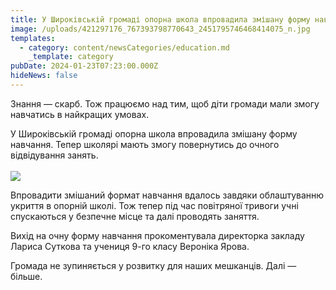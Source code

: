 ```yaml
---
title: У Широківській громаді опорна школа впровадила змішану форму навчання
image: /uploads/421297176_767393798770643_2451795746468414075_n.jpg
templates:
  - category: content/newsCategories/education.md
    _template: category
pubDate: 2024-01-23T07:23:00.000Z
hideNews: false
---
```


Знання — скарб. Тож працюємо над тим, щоб діти громади мали змогу навчатись в найкращих умовах.

У Широківській громаді опорна школа впровадила змішану форму навчання. Тепер школярі мають змогу повернутись до очного відвідування занять. \
\
![](/uploads/422152023_767393845437305_8831466371333106412_n.jpg)

Впровадити змішаний формат навчання вдалось завдяки облаштуванню укриття в опорній школі. Тож тепер під час повітряної тривоги учні спускаються у безпечне місце та далі проводять заняття. 

Вихід на очну форму навчання прокоментувала директорка закладу Лариса Суткова та учениця 9-го класу Вероніка Ярова.  

Громада не зупиняється у розвитку для наших мешканців. Далі — більше.
